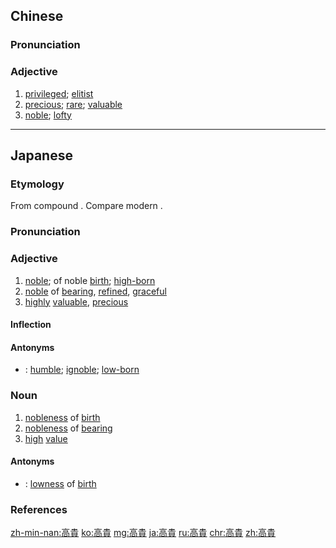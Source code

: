 {{also|高贵}}
==Chinese==
{{zh-forms|s=高贵}}

===Pronunciation===
{{zh-pron
|m=gāoguì
|c=gou1 gwai3
|h=pfs=kô-kui
|mn=ko-kùi
|cat=a
}}

===Adjective===
{{zh-adj}}

# [[privileged]]; [[elitist]]
# [[precious]]; [[rare]]; [[valuable]]
# [[noble]]; [[lofty]]

{{zh-cat|Advanced}}

----

==Japanese==
{{ja-kanjitab|yomi=on|こう|き}}

===Etymology===
From {{etyl|ltc|ja|sort=こうき}} compound {{m|ltc|高貴||tr=*kaw *kjwɨjH}}. Compare modern {{etyl|cmn|-}} {{m|zh|高貴|tr=gāoguì}}.

===Pronunciation===
{{ja-pron|yomi=on|こうき|acc=1|acc_ref=DJR}}

===Adjective===
{{ja-adj|こうき|infl=na|hhira=かうき}}

# [[noble]]; of noble [[birth]]; [[high-born]]
# [[noble]] of [[bearing]], [[refined]], [[graceful]]
# [[highly]] [[valuable]], [[precious]]

====Inflection====
{{ja-na|高貴|こうき}}

====Antonyms====
* {{sense|high-born}} {{ja-r|下賎|げせん}}: [[humble]]; [[ignoble]]; [[low-born]]

===Noun===
{{ja-noun|こうき|hhira=かうき}}

# [[nobleness]] of [[birth]]
# [[nobleness]] of [[bearing]]
# [[high]] [[value]]

====Antonyms====
* {{sense|nobleness of birth}} {{ja-r|下賎|げせん}}: [[lowness]] of [[birth]]

===References===
<references/>

[[zh-min-nan:高貴]]
[[ko:高貴]]
[[mg:高貴]]
[[ja:高貴]]
[[ru:高貴]]
[[chr:高貴]]
[[zh:高貴]]
